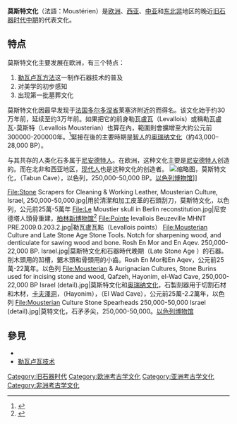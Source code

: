 '''莫斯特文化'''（法語：Moustérien）是[[欧洲|欧洲]]、[[西亚|西亚]]、[[中亚|中亚]]和[[东北非|东北非]]地区的晚近[[旧石器时代中期|旧石器时代中期]]的代表文化。{{Infobox archaeological culture|map=Neanderthal distribution.jpg}}

==特点==
莫斯特文化主要发展在欧洲，有三个特点：

#[[勒瓦娄哇技法|勒瓦卢瓦方法]]这一制作石器技术的普及
#对美学的初步感知
#出现第一批墓葬文化

莫斯特文化因最早发现于[[法国|法国]][[多尔多涅省|多尔多涅省]]莱塞济附近的{{le|勒穆斯捷岩棚|Le Moustier}}而得名。该文化始于约30万年前，延续至约3万年前。如果把它的前身勒瓦盧瓦（Levallois）或稱勒瓦盧瓦-莫斯特（Levallois Mousterian）也算在內，範圍則會擴增至大約公元前300000-200000年。<ref name=":0">{{Cite journal|title=The age of the hominin fossils from Jebel Irhoud, Morocco, and the origins of the Middle Stone Age|first1=Daniel|last2=Grün|first2=Rainer|date=2017-06-07|journal=[[Nature_(journal)|Nature]]|issue=7657|doi=10.1038/nature22335|volume=546|pages=293–296|bibcode=2017Natur.546..293R|issn=0028-0836|pmid=28593967|last3=Joannes-Boyau|first3=Renaud|last4=Steele|first4=Teresa E.|last5=Amani|first5=Fethi|last6=Rué|first6=Mathieu|last7=Fernandes|first7=Paul|last8=Raynal|first8=Jean-Paul|last9=Geraads|first9=Denis|last1=Richter|s2cid=205255853}}</ref>緊接在後的主要時期是[[人|智人]]的[[奥瑞纳文化|奥瑞纳文化]]（約43,000–28,000 BP）。

与其共存的人类化石多属于[[尼安德特人|尼安德特人]]。在欧洲，这种文化主要是[[尼安德特人|尼安德特人]]创造的。而在北非和西亚地区，[[现代人|现代人]]也是这种文化的创造者。
[[File:Production_of_points_&_spearheads_from_a_flint_stone_core,_Levallois_technique,_Mousterian_Culture,_Tabun_Cave,_250,000-50,000_BP_(detail).jpg|缩略图]]，莫斯特文化，{{le|塔本洞|Tabun Cave}}（Tabun Cave），以色列，250,000–50,000 BP。[[以色列博物館|以色列博物馆]]]]
<gallery>
File:Stone Scrapers for Cleaning & Working Leather, Mousterian Culture, Israel, 250,000-50,000.jpg|用於清潔和加工皮革的石頭刮刀，莫斯特文化，以色列，公元前25萬-5萬年
File:Le Moustier skull in Berlin reconstitution.jpg|{{le|莫斯特洞|Le Moustier}}尼安德塔人頭骨重建，[[柏林新博物馆|柏林新博物馆]]<ref>{{cite web|title=Neues Museum in Berlin 1175|url=https://www.flickr.com/photos/henkbekker/38668688366/in/album-72157690275139525/|date=23 October 2017|last1=Bekker|first1=Henk|access-date=2021-04-18|archive-date=2020-05-17|archive-url=https://web.archive.org/web/20200517205500/https://www.flickr.com/photos/henkbekker/38668688366/in/album-72157690275139525/|dead-url=no}}</ref>
File:Pointe levallois Beuzeville MHNT PRE.2009.0.203.2.jpg|勒瓦盧瓦點（Levallois points）
File:Mousterian Culture and Late Stone Age Stone Tools. Notch for sharpening wood, and denticulate for sawing wood and bone. Rosh En Mor and En Aqev. 250,000-22,000 BP. Israel.jpg|莫斯特文化和石器時代晚期（Late Stone Age ）的石器。削木頭用的凹槽，鋸木頭和骨頭用的小齒。Rosh En Mor和En Aqev，公元前25萬-22萬年。以色列
File:Mousterian & Aurignacian Cultures, Stone Burins used for incising stone and wood, Qafzeh, Hayonim, el-Wad Cave, 250,000-22,000 BP Israel (detail).jpg|莫斯特文化和[[奥瑞纳文化|奥瑞纳文化]]，石製刻器用于切割石材和木材，[[卡夫澤|卡夫澤洞]]，{{le|哈約尼姆洞|HaYonim Cave}}（Hayonim），{{le|埃爾瓦德洞|El Wad}}（El Wad Cave），公元前25萬-2.2萬年，以色列
File:Mousterian Culture Stone Spearheads 250,000-50,000 Israel (detail).jpg|莫特文化，石矛矛尖，250,000-50,000。[[以色列博物馆|以色列博物馆]]   
</gallery>

== 參見 ==

* {{le|尼安德塔人滅絕假說|Neanderthal_extinction}}
* [[勒瓦娄哇技法|勒瓦卢瓦技术]]

[[Category:旧石器时代|Category:旧石器时代]]
[[Category:欧洲考古学文化|Category:欧洲考古学文化]]
[[Category:亚洲考古学文化|Category:亚洲考古学文化]]
[[Category:非洲考古学文化|Category:非洲考古学文化]]